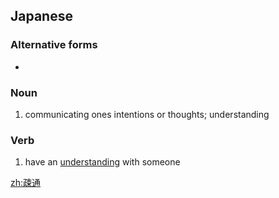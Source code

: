 ==Japanese==
{{ja-kanjitab|そ|つう|yomi=on}}

===Alternative forms===
* {{l|ja|疏通}}

===Noun===
{{ja-noun|そつう}}

# communicating ones intentions or thoughts; understanding

===Verb===
{{ja-verb-suru|そつう}}

# have an [[understanding]] with someone

[[zh:疎通]]